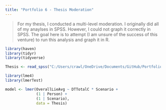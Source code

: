 ```yaml
---
title: "Portfolio 6 - Thesis Moderation"
---
```


> For my thesis, I conducted a multi-level moderation. I originally did all of my anaylses in SPSS. However, I could not graph it correctly in SPSS. The goal here is to attempt (I am unsure of the success of this venture) to run this analysis and graph it in R. 

```r
library(haven)
library(tidyr)
library(tidyverse)
```


```r
Thesis <- read_spss("C:/Users/crawl/OneDrive/Documents/GitHub/Portfolio/ThesisAllDataNew.sav")
```

```r
library(lme4)
library(lmerTest)
```

```r
model <- lmer(OverallLieAvg ~ DTTotalC * Scenario + 
              (1 | Person) + 
              (1 | Scenario), 
              data = Thesis)
```
















